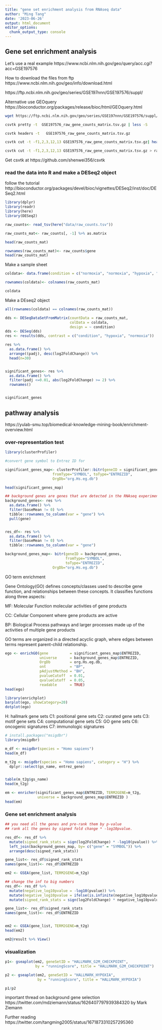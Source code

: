```yaml
---
title: "gene set enrichment analysis from RNAseq data"
author: "Ming Tang"
date: '2023-06-26'
output: html_document
editor_options: 
  chunk_output_type: console
---
```



## Gene set enrichment analysis 

Let's use a real example https://www.ncbi.nlm.nih.gov/geo/query/acc.cgi?acc=GSE197576

How to download the files from ftp https://www.ncbi.nlm.nih.gov/geo/info/download.html

https://ftp.ncbi.nlm.nih.gov/geo/series/GSE197nnn/GSE197576/suppl/

Alternative use GEOquery https://bioconductor.org/packages/release/bioc/html/GEOquery.html

```bash
wget https://ftp.ncbi.nlm.nih.gov/geo/series/GSE197nnn/GSE197576/suppl/GSE197576_raw_gene_counts_matrix.tsv.gz

csvtk pretty -t  GSE197576_raw_gene_counts_matrix.tsv.gz | less -S

csvtk headers -t   GSE197576_raw_gene_counts_matrix.tsv.gz

csvtk cut -t -f1,2,3,12,13 GSE197576_raw_gene_counts_matrix.tsv.gz| head

csvtk cut -t -f1,2,3,12,13 GSE197576_raw_gene_counts_matrix.tsv.gz > raw_counts.tsv
```

Get csvtk at https://github.com/shenwei356/csvtk

### read the data into R and make a DESeq2 object 

follow the tutorial http://bioconductor.org/packages/devel/bioc/vignettes/DESeq2/inst/doc/DESeq2.html

```r
library(dplyr)
library(readr)
library(here)
library(DESeq2)

raw_counts<- read_tsv(here("data/raw_counts.tsv"))

raw_counts_mat<- raw_counts[, -1] %>% as.matrix

head(raw_counts_mat)

rownames(raw_counts_mat)<- raw_counts$gene
head(raw_counts_mat)

```

Make a sample sheet 

```r
coldata<- data.frame(condition = c("normoxia", "normoxia", "hypoxia", "hypoxia"))

rownames(coldata)<- colnames(raw_counts_mat)

coldata
```

Make a DEseq2 object

```r
all(rownames(coldata) == colnames(raw_counts_mat))

dds <- DESeqDataSetFromMatrix(countData = raw_counts_mat,
                              colData = coldata,
                              design = ~ condition)
dds <- DESeq(dds)
res <- results(dds, contrast = c("condition", "hypoxia", "normoxia"))

res %>%
  as.data.frame() %>%
  arrange((padj), desc(log2FoldChange)) %>%
  head(n=30)


significant_genes<- res %>%
  as.data.frame() %>%
  filter(padj <=0.01, abs(log2FoldChange) >= 2) %>% 
  rownames()


significant_genes
```

## pathway analysis

https://yulab-smu.top/biomedical-knowledge-mining-book/enrichment-overview.html

### over-representation test

```r
library(clusterProfiler)

#convert gene symbol to Entrez ID for 

significant_genes_map<- clusterProfiler::bitr(geneID = significant_genes,
                      fromType="SYMBOL", toType="ENTREZID",
                      OrgDb="org.Hs.eg.db")

head(significant_genes_map)

## background genes are genes that are detected in the RNAseq experiment 
background_genes<- res %>% 
  as.data.frame() %>% 
  filter(baseMean != 0) %>%
  tibble::rownames_to_column(var = "gene") %>%
  pull(gene)


res_df<- res %>% 
  as.data.frame() %>% 
  filter(baseMean != 0) %>%
  tibble::rownames_to_column(var = "gene")

background_genes_map<- bitr(geneID = background_genes, 
                            fromType="SYMBOL", 
                            toType="ENTREZID",
                      OrgDb="org.Hs.eg.db")
```

GO term enrichment 

Gene Ontology(GO) defines concepts/classes used to describe gene function, and relationships between these concepts. It classifies functions along three aspects:

MF: Molecular Function
molecular activities of gene products

CC: Cellular Component
where gene products are active

BP: Biological Process
pathways and larger processes made up of the activities of multiple gene products

GO terms are organized in a directed acyclic graph, where edges between terms represent parent-child relationship.

```r
ego <- enrichGO(gene          = significant_genes_map$ENTREZID,
                universe      = background_genes_map$ENTREZID,
                OrgDb         = org.Hs.eg.db,
                ont           = "BP",
                pAdjustMethod = "BH",
                pvalueCutoff  = 0.01,
                qvalueCutoff  = 0.05,
                readable      = TRUE)
head(ego)

library(enrichplot)
barplot(ego, showCategory=20) 
dotplot(ego)
```


H: hallmark gene sets
C1: positional gene sets
C2: curated gene sets
C3: motif gene sets
C4: computational gene sets
C5: GO gene sets
C6: oncogenic signatures
C7: immunologic signatures


```r
# install.packages("msigdbr")
library(msigdbr)

m_df <- msigdbr(species = "Homo sapiens")
head(m_df)

m_t2g <- msigdbr(species = "Homo sapiens", category = "H") %>% 
  dplyr::select(gs_name, entrez_gene)


table(m_t2g$gs_name)
head(m_t2g)

em <- enricher(significant_genes_map$ENTREZID, TERM2GENE=m_t2g, 
               universe = background_genes_map$ENTREZID )
head(em)
```

### Gene set enrichment analysis

```r
## you need all the genes and pre-rank them by p-value
## rank all the genes by signed fold change * -log10pvalue.

res_df<- res_df %>% 
  mutate(signed_rank_stats = sign(log2FoldChange) * -log10(pvalue)) %>%
  left_join(background_genes_map, by= c("gene" = "SYMBOL")) %>%
  arrange(desc(signed_rank_stats))

gene_list<- res_df$signed_rank_stats
names(gene_list)<- res_df$ENTREZID

em2 <- GSEA(gene_list, TERM2GENE=m_t2g)

## change the inf to big numbers
res_df<- res_df %>%
  mutate(negative_log10pvalue = -log10(pvalue)) %>%
  mutate(negative_log10pvalue = ifelse(is.infinite(negative_log10pvalue), 1000, negative_log10pvalue)) %>%
  mutate(signed_rank_stats = sign(log2FoldChange) * negative_log10pvalue)

gene_list<- res_df$signed_rank_stats
names(gene_list)<- res_df$ENTREZID


em2 <- GSEA(gene_list, TERM2GENE=m_t2g)
head(em2)

em2@result %>% View()
```

### visualization 


```r
p1<- gseaplot(em2, geneSetID = "HALLMARK_G2M_CHECKPOINT", 
              by = "runningScore", title = "HALLMARK_G2M_CHECKPOINT")

p2 <- gseaplot(em2, geneSetID = "HALLMARK_HYPOXIA", 
               by = "runningScore", title = "HALLMARK_HYPOXIA")

p1/p2
```


important thread on background gene selection https://twitter.com/mdziemann/status/1626407797939384320 by Mark Ziemann

Further reading https://twitter.com/tangming2005/status/1671873310257295360

